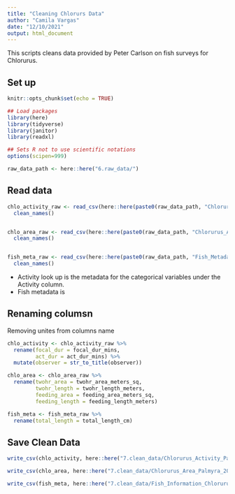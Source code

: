 ```yaml
---
title: "Cleaning Chlorurs Data"
author: "Camila Vargas"
date: "12/10/2021"
output: html_document
---
```


This scripts cleans data provided by Peter Carlson on fish surveys for Chlorurus.

## Set up

```r
knitr::opts_chunk$set(echo = TRUE)

## Load packages
library(here)
library(tidyverse)
library(janitor)
library(readxl)

## Sets R not to use scientific notations
options(scipen=999) 

raw_data_path <- here::here("6.raw_data/")
```


## Read data

```r
chlo_activity_raw <- read_csv(here::here(paste0(raw_data_path, "Chlorurus_Activity_data.csv"))) %>% 
  clean_names()


chlo_area_raw <- read_csv(here::here(paste0(raw_data_path, "Chlorurus_Area_data.csv"))) %>% 
  clean_names()


fish_meta_raw <- read_csv(here::here(paste0(raw_data_path, "Fish_Metadata.csv"))) %>% 
  clean_names()

```

- Activity look up is the metadata for the categorical variables under the Activity column.
- Fish metadata is

## Renaming columsn
Removing unites from columns name

```r
chlo_activity <- chlo_activity_raw %>% 
  rename(focal_dur = focal_dur_mins,
         act_dur = act_dur_mins) %>% 
  mutate(observer = str_to_title(observer))

chlo_area <- chlo_area_raw %>% 
  rename(twohr_area = twohr_area_meters_sq,
         twohr_length = twohr_length_meters,
         feeding_area = feeding_area_meters_sq,
         feeding_length = feeding_length_meters)

fish_meta <- fish_meta_raw %>% 
  rename(total_length = total_length_cm)

```


## Save Clean Data

```r
write_csv(chlo_activity, here::here("7.clean_data/Chlorurus_Activity_Palmyra_2014.csv"))

write_csv(chlo_area, here::here("7.clean_data/Chlorurus_Area_Palmyra_2014.csv"))

write_csv(fish_meta, here::here("7.clean_data/Fish_Information_Chlorurus_Data_2014.csv"))

```





